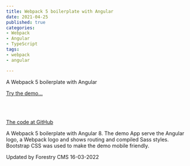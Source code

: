 ```yaml
---
title: Webpack 5 boilerplate with Angular
date: 2021-04-25
published: true
categories:
- Webpack
- Angular
- TypeScript
tags:
- webpack
- angular

---
```

A Webpack 5 boilerplate with Angular

<a href="https://webpack5angular.persteenolsen.com/" target="_blank">Try the demo...</a>

<br /><br />

<a href="https://github.com/persteenolsen/webpack-5-angular-boilerplate" target="_blank">The code at GitHub</a>

A Webpack 5 boilerplate with Angular 8. The demo App serve the Angular logo, a Webpack logo and shows routing and compiled Sass styles. Bootstrap CSS was used to make the demo mobile friendly.

Updated by Forestry CMS 16-03-2022 